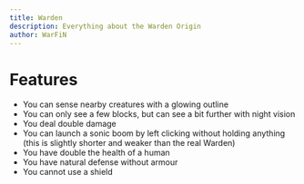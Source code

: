 ```yaml
---
title: Warden
description: Everything about the Warden Origin
author: WarFiN
---
```


# Features

- You can sense nearby creatures with a glowing outline
- You can only see a few blocks, but can see a bit further with night vision
- You deal double damage
- You can launch a sonic boom by left clicking without holding anything (this is slightly shorter and weaker than the real Warden)
- You have double the health of a human
- You have natural defense without armour
- You cannot use a shield